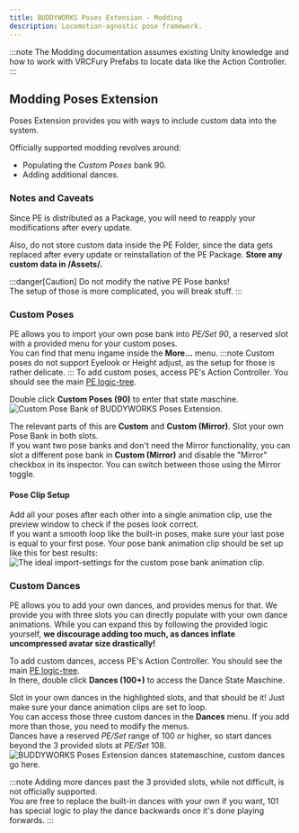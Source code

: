 ```yaml
---
title: BUDDYWORKS Poses Extension - Modding
description: Locomotion-agnostic pose framework.
---
```


:::note
The Modding documentation assumes existing Unity knowledge and how to work with VRCFury Prefabs to locate data like the Action Controller.
:::

## Modding Poses Extension
Poses Extension provides you with ways to include custom data into the system. 

Officially supported modding revolves around:
- Populating the *Custom Poses* bank 90.
- Adding additional dances.

### Notes and Caveats
Since PE is distributed as a Package, you will need to reapply your modifications after every update.  

Also, do not store custom data inside the PE Folder, since the data gets replaced after every update or reinstallation of the PE Package. **Store any custom data in /Assets/.**  

:::danger[Caution]
Do not modify the native PE Pose banks!  
The setup of those is more complicated, you will break stuff.
:::

### Custom Poses
PE allows you to import your own pose bank into *PE/Set 90*, a reserved slot with a provided menu for your custom poses.  
You can find that menu ingame inside the **More...** menu.
:::note
Custom poses do not support Eyelook or Height adjust, as the setup for those is rather delicate.
:::
To add custom poses, access PE's Action Controller. You should see the main [PE logic-tree](/posesextension/action).   

Double click **Custom Poses (90)** to enter that state maschine.
![Custom Pose Bank of BUDDYWORKS Poses Extension.](./img/006.webp)  

The relevant parts of this are **Custom** and **Custom (Mirror)**. Slot your own Pose Bank in both slots.  
If you want two pose banks and don't need the Mirror functionality, you can slot a different pose bank in **Custom (Mirror)** and disable the "Mirror" checkbox in its inspector. You can switch between those using the Mirror toggle.

#### Pose Clip Setup
Add all your poses after each other into a single animation clip, use the preview window to check if the poses look correct.  
If you want a smooth loop like the built-in poses, make sure your last pose is equal to your first pose.
Your pose bank animation clip should be set up like this for best results:
![The ideal import-settings for the custom pose bank animation clip.](./img/007.webp)  

### Custom Dances
PE allows you to add your own dances, and provides menus for that. We provide you with three slots you can directly populate with your own dance animations. While you can expand this by following the provided logic yourself, **we discourage adding too much, as dances inflate uncompressed avatar size drastically!**  

To add custom dances, access PE's Action Controller. You should see the main [PE logic-tree](/posesextension/action).  
In there, double click **Dances (100+)** to access the Dance State Maschine.

Slot in your own dances in the highlighted slots, and that should be it! Just make sure your dance animation clips are set to loop.  
You can access those three custom dances in the **Dances** menu. If you add more than those, you need to modify the menus.  
Dances have a reserved *PE/Set* range of 100 or higher, so start dances beyond the 3 provided slots at *PE/Set* 108.
![BUDDYWORKS Poses Extension dances statemaschine, custom dances go here.](./img/008.webp)  

:::note
Adding more dances past the 3 provided slots, while not difficult, is not officially supported.  
You are free to replace the built-in dances with your own if you want, 101 has special logic to play the dance backwards once it's done playing forwards.
:::